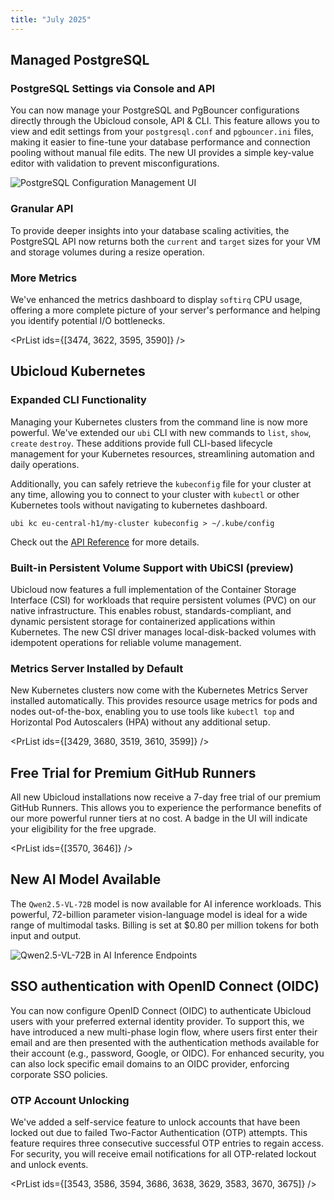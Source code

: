 ```yaml
---
title: "July 2025"
---
```



## Managed PostgreSQL

### PostgreSQL Settings via Console and API

You can now manage your PostgreSQL and PgBouncer configurations directly through the Ubicloud console, API & CLI. This feature allows you to view and edit settings from your `postgresql.conf` and `pgbouncer.ini` files, making it easier to fine-tune your database performance and connection pooling without manual file edits. The new UI provides a simple key-value editor with validation to prevent misconfigurations.

![PostgreSQL Configuration Management UI](/changelog/2025-07-pgconfig.png)

### Granular API 

To provide deeper insights into your database scaling activities, the PostgreSQL API now returns both the `current` and `target` sizes for your VM and storage volumes during a resize operation.

### More Metrics

We've enhanced the metrics dashboard to display `softirq` CPU usage, offering a more complete picture of your server's performance and helping you identify potential I/O bottlenecks.

<PrList ids={[3474, 3622, 3595, 3590]} />

## Ubicloud Kubernetes

### Expanded CLI Functionality

Managing your Kubernetes clusters from the command line is now more powerful. We've extended our `ubi` CLI with new commands to `list`, `show`, `create` `destroy`. These additions provide full CLI-based lifecycle management for your Kubernetes resources, streamlining automation and daily operations.

Additionally, you can safely retrieve the `kubeconfig` file for your cluster at any time, allowing you to connect to your cluster with `kubectl` or other Kubernetes tools without navigating to kubernetes dashboard.

```shell
ubi kc eu-central-h1/my-cluster kubeconfig > ~/.kube/config
```

Check out the [API Reference](/api-reference/kubernetes-cluster) for more details.

### Built-in Persistent Volume Support with UbiCSI (preview)

Ubicloud now features a full implementation of the Container Storage Interface (CSI) for workloads that require persistent volumes (PVC) on our native infrastructure. This enables robust, standards-compliant, and dynamic persistent storage for containerized applications within Kubernetes. The new CSI driver manages local-disk-backed volumes with idempotent operations for reliable volume management.

### Metrics Server Installed by Default

New Kubernetes clusters now come with the Kubernetes Metrics Server installed automatically. This provides resource usage metrics for pods and nodes out-of-the-box, enabling you to use tools like `kubectl top` and Horizontal Pod Autoscalers (HPA) without any additional setup.

<PrList ids={[3429, 3680, 3519, 3610, 3599]} />

## Free Trial for Premium GitHub Runners

All new Ubicloud installations now receive a 7-day free trial of our premium GitHub Runners. This allows you to experience the performance benefits of our more powerful runner tiers at no cost. A badge in the UI will indicate your eligibility for the free upgrade.

<PrList ids={[3570, 3646]} />

## New AI Model Available

The `Qwen2.5-VL-72B` model is now available for AI inference workloads. This powerful, 72-billion parameter vision-language model is ideal for a wide range of multimodal tasks. Billing is set at $0.80 per million tokens for both input and output.

![Qwen2.5-VL-72B in AI Inference Endpoints](/changelog/2025-07-qwen.png)

## SSO authentication with OpenID Connect (OIDC) 

You can now configure OpenID Connect (OIDC) to authenticate Ubicloud users with your preferred external identity provider. To support this, we have introduced a new multi-phase login flow, where users first enter their email and are then presented with the authentication methods available for their account (e.g., password, Google, or OIDC). For enhanced security, you can also lock specific email domains to an OIDC provider, enforcing corporate SSO policies.

### OTP Account Unlocking

We've added a self-service feature to unlock accounts that have been locked out due to failed Two-Factor Authentication (OTP) attempts. This feature requires three consecutive successful OTP entries to regain access. For security, you will receive email notifications for all OTP-related lockout and unlock events.

<PrList ids={[3543, 3586, 3594, 3686, 3638, 3629, 3583, 3670, 3675]} />

